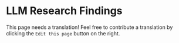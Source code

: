 # LLM Research Findings


This page needs a translation! Feel free to contribute a translation by clicking the `Edit this page` button on the right.

<ContentFileNames section="research" lang="jp"/>